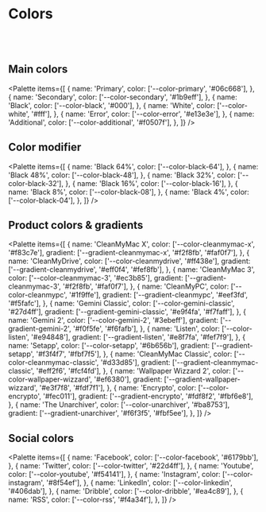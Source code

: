 
# Colors

<br /><br />

## Main colors

<Palette
    items={[
        {
            name: 'Primary',
            color: ['--color-primary', '#06c668'],
        },
        {
            name: 'Secondary',
            color: ['--color-secondary', '#1b9eff'],
        },
        {
            name: 'Black',
            color: ['--color-black', '#000'],
        },
        {
            name: 'White',
            color: ['--color-white', '#fff'],
        },
        {
            name: 'Error',
            color: ['--color-error', '#e13e3e'],
        },
        {
            name: 'Additional',
            color: ['--color-additional', '#f0507f'],
        },
    ]}
/>

## Color modifier

<Palette
    items={[
        {
            name: 'Black 64%',
            color: ['--color-black-64'],
        },
        {
            name: 'Black 48%',
            color: ['--color-black-48'],
        },
        {
            name: 'Black 32%',
            color: ['--color-black-32'],
        },
        {
            name: 'Black 16%',
            color: ['--color-black-16'],
        },
        {
            name: 'Black 8%',
            color: ['--color-black-08'],
        },
        {
            name: 'Black 4%',
            color: ['--color-black-04'],
        },
    ]}
/>

## Product colors & gradients

<Palette
    items={[
        {
            name: 'CleanMyMac X',
            color: ['--color-cleanmymac-x', '#f83c7e'],
            gradient: ['--gradient-cleanmymac-x', '#f2f8fb', '#faf0f7'],
        },
        {
            name: 'CleanMyDrive',
            color: ['--color-cleanmydrive', '#ff438e'],
            gradient: ['--gradient-cleanmydrive', '#eff0f4', '#fef8fb'],
        },
        {
            name: 'CleanMyMac 3',
            color: ['--color-cleanmymac-3', '#ec3b85'],
            gradient: ['--gradient-cleanmymac-3', '#f2f8fb', '#faf0f7'],
        },
        {
            name: 'CleanMyPC',
            color: ['--color-cleanmypc', '#1f9ffe'],
            gradient: ['--gradient-cleanmypc', '#eef3fd', '#f5fafc'],
        },
        {
            name: 'Gemini Classic',
            color: ['--color-gemini-classic', '#27d4ff'],
            gradient: ['--gradient-gemini-classic', '#e9f4fa', '#f7faff'],
        },
        {
            name: 'Gemini 2',
            color: ['--color-gemini-2', '#3ebeff'],
            gradient: ['--gradient-gemini-2', '#f0f5fe', '#f6fafb'],
        },
        {
            name: 'Listen',
            color: ['--color-listen', '#e94848'],
            gradient: ['--gradient-listen', '#e8f7fa', '#fef7f9'],
        },
        {
            name: 'Setapp',
            color: ['--color-setapp', '#6b656b'],
            gradient: ['--gradient-setapp', '#f3f4f7', '#fbf7f5'],
        },
        {
            name: 'CleanMyMac Classic',
            color: ['--color-cleanmymac-classic', '#d33d85'],
            gradient: ['--gradient-cleanmymac-classic', '#eff2f6', '#fcf4fd'],
        },
        {
            name: 'Wallpaper Wizzard 2',
            color: ['--color-wallpaper-wizzard', '#ef6380'],
            gradient: ['--gradient-wallpaper-wizzard', '#e3f7f8', '#fdf7f1'],
        },
        {
            name: 'Encrypto',
            color: ['--color-encrypto', '#fec011'],
            gradient: ['--gradient-encrypto', '#fdf8f2', '#fbf6e8'],
        },
        {
            name: 'The Unarchiver',
            color: ['--color-unarchiver', '#ba8753'],
            gradient: ['--gradient-unarchiver', '#f6f3f5', '#fbf5ee'],
        },
    ]}
/>

## Social colors

<Palette
    items={[
        {
            name: 'Facebook',
            color: ['--color-facebook', '#6179bb'],
        },
        {
            name: 'Twitter',
            color: ['--color-twitter', '#22d4ff'],
        },
        {
            name: 'Youtube',
            color: ['--color-youtube', '#f54141'],
        },
        {
            name: 'Instagram',
            color: ['--color-instagram', '#8f54ef'],
        },
        {
            name: 'LinkedIn',
            color: ['--color-linkedin', '#406dab'],
        },
        {
            name: 'Dribble',
            color: ['--color-dribble', '#ea4c89'],
        },
        {
            name: 'RSS',
            color: ['--color-rss', '#f4a34f'],
        },
    ]}
/>